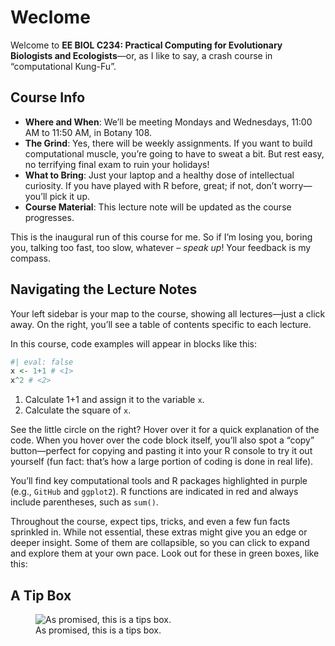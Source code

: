 # Weclome {.unnumbered}

Welcome to **EE BIOL C234: Practical Computing for Evolutionary Biologists and Ecologists**—or, as I like to say, a crash course in "computational Kung-Fu".

## Course Info
- **Where and When**: We'll be meeting Mondays and Wednesdays, 11:00 AM to 11:50 AM, in Botany 108. 
- **The Grind**: Yes, there will be weekly assignments. If you want to build computational muscle, you're going to have to sweat a bit. But rest easy, no terrifying final exam to ruin your holidays!
- **What to Bring**: Just your laptop and a healthy dose of intellectual curiosity. If you have played with R before, great; if not, don’t worry—you’ll pick it up.
- **Course Material**: This lecture note will be updated as the course progresses.
<!-- - **The Escape Hatch**: You don't even have to show up to every class! Frankly, some of the class might already be old hat to you. Before each lecture, I'll post the lecture notes, so if you're already up to speed, feel free to skip out. Just make sure you deliver on those assignments. -->

This is the inaugural run of this course for me. So if I'm losing you, boring you, talking too fast, too slow, whatever – *speak up*! Your feedback is my compass.

## Navigating the Lecture Notes
Your left sidebar is your map to the course, showing all lectures—just a click away. On the right, you’ll see a table of contents specific to each lecture.

In this course, code examples will appear in blocks like this:
```r
#| eval: false
x <- 1+1 # <1>
x^2 # <2>
```
1. Calculate 1+1 and assign it to the variable `x`.
2. Calculate the square of `x`.

See the little circle on the right? Hover over it for a quick explanation of the code. When you hover over the code block itself, you’ll also spot a “copy” button—perfect for copying and pasting it into your R console to try it out yourself (fun fact: that’s how a large portion of coding is done in real life).

You'll find key computational tools and R packages highlighted in purple (e.g., `GitHub` and `ggplot2`). R functions are indicated in red and always include parentheses, such as `sum()`.

Throughout the course, expect tips, tricks, and even a few fun facts sprinkled in. While not essential, these extras might give you an edge or deeper insight. Some of them are collapsible, so you can click to expand and explore them at your own pace. Look out for these in green boxes, like this:

::: {.callout-tip collapse="true"}
## A Tip Box
![As promised, this is a tips box.](img/syllabus_tip.png)
:::


